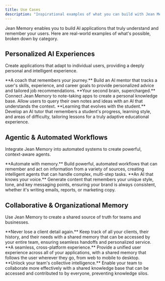 ```yaml
---
title: Use Cases
description: "Inspirational examples of what you can build with Jean Memory."
---
```


Jean Memory enables you to build AI applications that truly understand and remember your users. Here are real-world examples of what's possible, broken down by category.

## Personalized AI Experiences

Create applications that adapt to individual users, providing a deeply personal and intelligent experience.

<Card title="AI Career Coach" icon="briefcase">
  **A coach that remembers your journey.** Build an AI mentor that tracks a user's skills, experience, and career goals to provide personalized advice and tailored job recommendations.
</Card>

<Card title="Personalized Note-Taking" icon="notebook-text">
  **Your second brain, supercharged.** Connect Jean Memory to note-taking apps to create a personal knowledge base. Allow users to query their own notes and ideas with an AI that understands the context.
</Card>

<Card title="Adaptive AI Tutors" icon="graduation-cap">
  **Learning that evolves with the student.** Develop an AI tutor that remembers a student's progress, learning style, and areas of difficulty, tailoring lessons for a truly adaptive educational experience.
</Card>

## Agentic & Automated Workflows

Integrate Jean Memory into automated systems to create powerful, context-aware agents.

<Card title="Agentic Memory with n8n" icon="workflow">
  **Automate with memory.** Build powerful, automated workflows that can remember and act on information from a variety of sources, creating intelligent agents that can handle complex, multi-step tasks.
</Card>

<Card title="Programmatic Content Creation" icon="pencil-ruler">
  **An AI that knows your voice.** Generate content that remembers your unique style, tone, and key messaging points, ensuring your brand is always consistent, whether it's writing emails, reports, or marketing copy.
</Card>

## Collaborative & Organizational Memory

Use Jean Memory to create a shared source of truth for teams and businesses.

<Card title="Long-Term Client Memory" icon="users">
  **Never lose a client detail again.** Keep track of all your clients, their history, and their needs with a shared memory that can be accessed by your entire team, ensuring seamless handoffs and personalized service.
</Card>

<Card title="Working Memory Across Platforms" icon="laptop-2">
  **A seamless, cross-platform experience.** Provide a unified user experience across all of your applications, with a shared memory that follows the user wherever they go, from web to mobile to desktop.
</Card>

<Card title="Shared Memory for Coworkers" icon="building-2">
  **Unlock your team's collective intelligence.** Enable your team to collaborate more effectively with a shared knowledge base that can be accessed and contributed to by everyone, preventing knowledge silos.
</Card>
